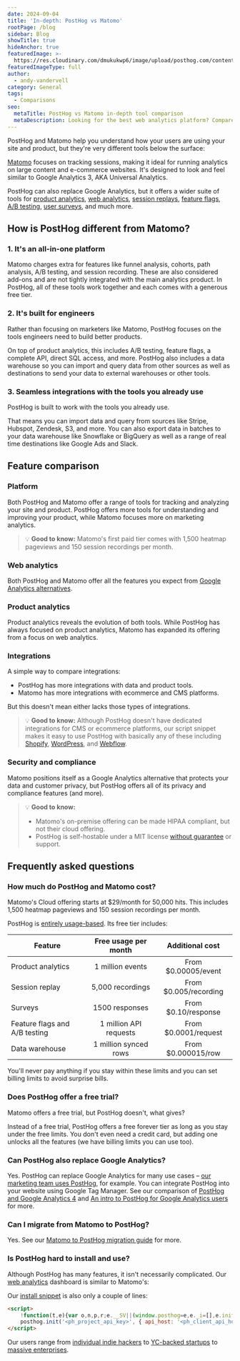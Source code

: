 ```yaml
---
date: 2024-09-04
title: 'In-depth: PostHog vs Matomo'
rootPage: /blog
sidebar: Blog
showTitle: true
hideAnchor: true
featuredImage: >-
  https://res.cloudinary.com/dmukukwp6/image/upload/posthog.com/contents/images/blog/comparisons/matomo.jpeg
featuredImageType: full
author:
  - andy-vandervell
category: General
tags:
  - Comparisons
seo:
  metaTitle: PostHog vs Matomo in-depth tool comparison
  metaDescription: Looking for the best web analytics platform? Compare PostHog vs Matomo on analytics, integrations, compliance, pricing, and more to find the right fit.
---
```



PostHog and Matomo help you understand how your users are using your site and product, but they're very different tools below the surface:

[Matomo](/blog/best-matomo-alternatives) focuses on tracking sessions, making it ideal for running analytics on large content and e-commerce websites. It's designed to look and feel similar to Google Analytics 3, AKA Universal Analytics.

PostHog can also replace Google Analytics, but it offers a wider suite of tools for [product analytics](/product-analytics), [web analytics](/web-analytics), [session replays](/session-replay), [feature flags](/feature-flags), [A/B testing](/experiments), [user surveys](/surveys), and much more.

## How is PostHog different from Matomo?

### 1. It's an all-in-one platform

Matomo charges extra for features like funnel analysis, cohorts, path analysis, A/B testing, and session recording. These are also considered add-ons and are not tightly integrated with the main analytics product. In PostHog, all of these tools work together and each comes with a generous free tier.

### 2. It's built for engineers

Rather than focusing on marketers like Matomo, PostHog focuses on the tools engineers need to build better products. 

On top of product analytics, this includes A/B testing, feature flags, a complete API, direct SQL access, and more. PostHog also includes a data warehouse so you can import and query data from other sources as well as destinations to send your data to external warehouses or other tools.

### 3. Seamless integrations with the tools you already use

PostHog is built to work with the tools you already use. 

That means you can import data and query from sources like Stripe, Hubspot, Zendesk, S3, and more. You can also export data in batches to your data warehouse like Snowflake or BigQuery as well as a range of real time destinations like Google Ads and Slack.

## Feature comparison

### Platform

Both PostHog and Matomo offer a range of tools for tracking and analyzing your site and product. PostHog offers more tools for understanding and improving your product, while Matomo focuses more on marketing analytics.

<ComparisonTable column1="PostHog" column2="Matomo">
 <ComparisonRow column1={true} column2={true} feature="Product analytics" description="Track events and conversion; analyze user behavior" />
  <ComparisonRow column1={true} column2={true} feature="Web analytics" description="Simple dashboard of aggregate traffic, sources, campaigns, and session metrics" />
  <ComparisonRow column1={true} column2={true} feature="Session replay" description="Watch real users use your product, diagnose bugs" />
	<ComparisonRow column1={true} column2={true} feature="Heatmaps" description="Visualize where users click in your app or website" />
  <ComparisonRow column1={true} column2={true} feature="Experiments" description="Run A/B/n tests on new features, optimize conversion funnels" />
  <ComparisonRow column1={true} column2={false} feature="Surveys" description="Collect and analyze feedback, run NPS and PMF surveys" />
  <ComparisonRow column1={true} column2={false} feature="Feature flags" description="Roll out features safely, toggle features for cohorts or individuals" />
	<ComparisonRow column1={true} column2={false} feature="Free tier" description="Free forever option, no credit card required" />
	<ComparisonRow column1="Unlimited" column2="30" feature="Free team members" description="Number of users you can invite to your instance" />
	<ComparisonRow column1={true} column2={true} feature="EU hosting" description="Access and store your data in the EU" />
  <ComparisonRow column1={true} column2={true} feature="Open source" description="View code, comment on roadmap, and contribute" />
  <ComparisonRow column1={true} column2={true} feature="Server-side SDKs" description="Capture events and use features from Python, Node, and more" />
  <ComparisonRow column1={true} column2={true} feature="Mobile SDKs" description="Capture events and use features from Android, iOS, and more" />
  <ComparisonRow column1={true} column2={true} feature="API" description="Capture events, get stats, and make changes via API" />
</ComparisonTable>

> 💡 **Good to know:** Matomo's first paid tier comes with 1,500 heatmap pageviews and 150 session recordings per month.

### Web analytics

Both PostHog and Matomo offer all the features you expect from [Google Analytics alternatives](/blog/ga4-alternatives).

<ComparisonTable column1="PostHog" column2="Matomo">
  <ComparisonRow column1={true} column2={true} feature="Pageviews" description="Track visitors and their views" />
  <ComparisonRow column1={true} column2={true} feature="Sessions" description="Track unique sessions and their durations" />
  <ComparisonRow column1={true} column2={true} feature="Traffic breakdown" description="See where your visitors and conversions are coming from" />
  <ComparisonRow column1={true} column2={true} feature="Conversions" description="Track actions you want users to take" />
  <ComparisonRow column1={true} column2={true} feature="Bounce rate" description="See the percentage of users that leave after one pageview" />
  <ComparisonRow column1={true} column2={true} feature="Entry and exit paths" description="See the pages users first visit and the last ones before they leave" />
  <ComparisonRow column1={true} column2={true} feature="Outbound clicks" description="See the links that take users away" />
  <ComparisonRow column1={true} column2={true} feature="UTM tracking" description="Track marketing campaigns with UTM tags" />
  <ComparisonRow column1={true} column2={true} feature="Cookieless tracking" description="Track users without cookies" />
  <ComparisonRow column1={true} column2={true} feature="Snippet install" description="Install simple HTML snippet" />
</ComparisonTable>

### Product analytics

Product analytics reveals the evolution of both tools. While PostHog has always focused on product analytics, Matomo has expanded its offering from a focus on web analytics.

<ComparisonTable column1="PostHog" column2="Matomo">
  <ComparisonRow column1={true} column2={true} feature="Custom events" description="Capture and analyze any type of event" />
  <ComparisonRow column1={true} column2={true} feature="Custom properties" description="Add more data to custom events or users" />
  <ComparisonRow column1={true} column2={false} feature="Autocapture" description="Capture frontend clicks and events automatically" />
  <ComparisonRow column1={true} column2={true} feature="Graphs and trends" description="Build custom insights and visualizations" />
  <ComparisonRow column1={true} column2={true} feature="Funnels" description="Track users through a sequence of events" />
  <ComparisonRow column1={true} column2={true} feature="Retention" description="Visualize which users stay, for how long" />
  <ComparisonRow column1={true} column2={true} feature="Custom dashboards" description="Build a custom dashboard of your own or use a template" />
  <ComparisonRow column1={true} column2={true} feature="Cohorts" description="Combine users based on properties and events for group analysis" />
  <ComparisonRow column1={true} column2={true} feature="User profiles" description="View user demographic data such as country, language, and device type" />
  <ComparisonRow column1={true} column2={false} feature="Group analytics" description="Track metrics at a company and account level" />
  <ComparisonRow column1={true} column2={true} feature="Paths" description="Track user flows and where they drop off" />
  <ComparisonRow column1={true} column2="Enterprise" feature="SQL" description="Query your data with SQL" />
</ComparisonTable>

### Integrations

A simple way to compare integrations:

- PostHog has more integrations with data and product tools.
- Matomo has more integrations with ecommerce and CMS platforms.

But this doesn't mean either lacks those types of integrations.

<ComparisonTable column1="PostHog" column2="Matomo">
  <ComparisonRow column1={true} column2={true} feature="CSV exports" description="Export your data as a CSV" />
  <ComparisonRow column1={true} column2="BigQuery" feature="Warehouse exports" description="Export data to warehouses like S3 and BigQuery for storage and analysis" />
  <ComparisonRow column1={true} column2={false} feature="Warehouse import" description="Import and query data from third-party sources like Postgres, S3, and GCS" />
  <ComparisonRow column1="Events, reports" column2="Reports, anomalies" feature="Slack" description="Send events, reports, and anomalies to Slack" />
  <ComparisonRow column1={true} column2={true} feature="Email" description="Send reports to email" />
  <ComparisonRow column1={false} column2={false} feature="Google Search Console" description="See search queries that sent traffic to your site" />
	<ComparisonRow column1="Script" column2={true} feature="WordPress" description="Capture events from WordPress" />
  <ComparisonRow column1={true} column2={false} feature="Stripe" description="Import and query charges, customers, invoices, subscriptions, and more" />
  <ComparisonRow column1={true} column2={false} feature="Hubspot" description="Import and query contacts, companies, deals, and more" />
  <ComparisonRow column1={true} column2={false} feature="Zendesk" description="Import and query organizations, tickets, users, and more" />
	<ComparisonRow column1={true} column2={false} feature="Zapier" description="Trigger Zapier automations on events" />
  <ComparisonRow column1={true} column2={false}feature="Sentry" description="Send and receive error data with Sentry" />
</ComparisonTable>

> 💡 **Good to know:** Although PostHog doesn't have dedicated integrations for CMS or ecommerce platforms, our script snippet makes it easy to use PostHog with basically any of these including [Shopify](/docs/libraries/shopify), [WordPress](/docs/libraries/wordpress), and [Webflow](/docs/libraries/webflow).

### Security and compliance

Matomo positions itself as a Google Analytics alternative that protects your data and customer privacy, but PostHog offers all of its privacy and compliance features (and more).

<ComparisonTable column1="PostHog" column2="Matomo">
  <ComparisonRow column1={true} column2={true} feature="Self-hostable" description="Self-host your instance for full control" />
  <ComparisonRow column1={true} column2={true} feature="Bot blocking" description="Block scrapers, crawlers, and other unwanted traffic from stats" />
  <ComparisonRow column1={true} column2={false} feature="Reverse proxy" description="Official instructions on avoiding tracking blockers" />
  <ComparisonRow column1={true} column2={false} feature="HIPAA-ready" description="Can be compliant with HIPAA" />
  <ComparisonRow column1={true} column2={true} feature="GDPR-ready" description="Can be compliant with GDPR" />
  <ComparisonRow column1={true} column2={true} feature="Data anonymization" description="Options to anonymize user data" />
  <ComparisonRow column1={true} column2={false} feature="SOC 2" description="SOC 2 security certification" />
  <ComparisonRow column1={true} column2={true} feature="2FA" description="Enforce login with two-factor authentication" />
  <ComparisonRow column1="Enterprise" column2="Enterprise" feature="SAML/SSO" description="Use SAML or single sign-on authentication" />
	<ComparisonRow column1="Enterprise" column2={true} feature="Audit log" description="Get a report of all activities happening in your instance" />
</ComparisonTable>

> 💡 **Good to know:** 
> - Matomo's on-premise offering can be made HIPAA compliant, but not their cloud offering.
> - PostHog is self-hostable under a MIT license [without guarantee](/docs/self-host/open-source/disclaimer) or support. 

## Frequently asked questions

### How much do PostHog and Matomo cost?

Matomo's Cloud offering starts at $29/month for 50,000 hits. This includes 1,500 heatmap pageviews and 150 session recordings per month.

PostHog is [entirely usage-based](/pricing). Its free tier includes:

| Feature                         | Free usage per month  | Additional cost        |
|---------------------------------|:---------------------:|:----------------------:|
| Product analytics               | 1 million events      | From $0.00005/event    |
| Session replay                  | 5,000 recordings      | From $0.005/recording  |
| Surveys                         | 1500 responses        | From $0.10/response    |
| Feature flags and A/B testing   | 1 million API requests| From $0.0001/request   |
| Data warehouse                  | 1 million synced rows | From $0.000015/row     |

You'll never pay anything if you stay within these limits and you can set billing limits to avoid surprise bills.

### Does PostHog offer a free trial?

Matomo offers a free trial, but PostHog doesn't, what gives? 

Instead of a free trial, PostHog offers a free forever tier as long as you stay under the free limits. You don't even need a credit card, but adding one unlocks all the features (we have billing limits you can use too).

### Can PostHog also replace Google Analytics?

Yes. PostHog can replace Google Analytics for many use cases – [our marketing team uses PostHog](/blog/posthog-marketing), for example. You can integrate PostHog into your website using Google Tag Manager. See our comparison of [PostHog and Google Analytics 4](/blog/posthog-vs-ga4) and [An intro to PostHog for Google Analytics users](/blog/google-analytics-to-posthog) for more.

### Can I migrate from Matomo to PostHog?

Yes. See our [Matomo to PostHog migration guide](/docs/migrate/matomo) for more.

### Is PostHog hard to install and use?

Although PostHog has many features, it isn't necessarily complicated. Our [web analytics](/web-analytics) dashboard is similar to Matomo's:

<ProductScreenshot
    imageLight = "https://res.cloudinary.com/dmukukwp6/image/upload/Clean_Shot_2024_10_01_at_11_39_58_2x_5dff6baf53.png"
    imageDark = "https://res.cloudinary.com/dmukukwp6/image/upload/Clean_Shot_2024_10_01_at_11_40_26_2x_76efad2201.png"
    classes="rounded"
    alt="PostHog web analytics dashboard"
/>

Our [install snippet](/docs/getting-started/install?tab=snippet) is also only a couple of lines:

```html
<script>
    !function(t,e){var o,n,p,r;e.__SV||(window.posthog=e,e._i=[],e.init=function(i,s,a){function g(t,e){var o=e.split(".");2==o.length&&(t=t[o[0]],e=o[1]),t[e]=function(){t.push([e].concat(Array.prototype.slice.call(arguments,0)))}}(p=t.createElement("script")).type="text/javascript",p.crossOrigin="anonymous",p.async=!0,p.src=s.api_host+"/static/array.js",(r=t.getElementsByTagName("script")[0]).parentNode.insertBefore(p,r);var u=e;for(void 0!==a?u=e[a]=[]:a="posthog",u.people=u.people||[],u.toString=function(t){var e="posthog";return"posthog"!==a&&(e+="."+a),t||(e+=" (stub)"),e},u.people.toString=function(){return u.toString(1)+".people (stub)"},o="capture identify alias people.set people.set_once set_config register register_once unregister opt_out_capturing has_opted_out_capturing opt_in_capturing reset isFeatureEnabled onFeatureFlags getFeatureFlag getFeatureFlagPayload reloadFeatureFlags group updateEarlyAccessFeatureEnrollment getEarlyAccessFeatures getActiveMatchingSurveys getSurveys getNextSurveyStep onSessionId".split(" "),n=0;n<o.length;n++)g(u,o[n]);e._i.push([i,s,a])},e.__SV=1)}(document,window.posthog||[]);
    posthog.init('<ph_project_api_key>', { api_host: '<ph_client_api_host>', defaults: '<ph_posthog_js_defaults>' })
</script>
```

Our users range from [individual indie hackers](/customers/headshot-pro) to [YC-backed startups](/customers/mintlify) to [massive enterprises](/customers/researchgate).
